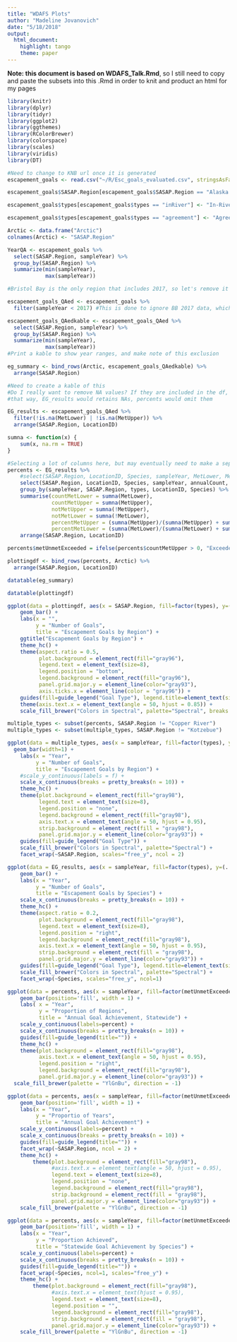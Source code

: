 ```yaml
---
title: "WDAFS Plots"
author: "Madeline Jovanovich"
date: "5/18/2018"
output: 
  html_document: 
    highlight: tango
    theme: paper
---
```


**Note: this document is based on WDAFS_Talk.Rmd**, so I still need to copy and paste the subsets into this .Rmd in order to knit and product an html for my pages

```r
library(knitr)
library(dplyr)
library(tidyr)
library(ggplot2)
library(ggthemes)
library(RColorBrewer)
library(colorspace)
library(scales)
library(viridis)
library(DT)
```

```r
#Need to change to KNB url once it is generated
escapement_goals <- read.csv("~/R/Esc_goals_evaluated.csv", stringsAsFactors = FALSE)
```

```r
escapement_goals$SASAP.Region[escapement_goals$SASAP.Region == "Alaska Peninsula and Aleutian Islands"] <- "AK Pen. and Aleutians"

escapement_goals$types[escapement_goals$types == "inRiver"] <- "In-River"

escapement_goals$types[escapement_goals$types == "agreement"] <- "Agreement"

Arctic <- data.frame("Arctic")
colnames(Arctic) <- "SASAP.Region"

YearQA <- escapement_goals %>%
  select(SASAP.Region, sampleYear) %>%
  group_by(SASAP.Region) %>%
  summarize(min(sampleYear),
            max(sampleYear))

#Bristol Bay is the only region that includes 2017, so let's remove it (causing issues anyways)

escapement_goals_QAed <- escapement_goals %>%
  filter(sampleYear < 2017) #This is done to ignore BB 2017 data, which is incomplete as of 5/2/18, but still included in cumulative escapement data

escapement_goals_QAedkable <- escapement_goals_QAed %>%
  select(SASAP.Region, sampleYear) %>%
  group_by(SASAP.Region) %>%
  summarize(min(sampleYear),
            max(sampleYear))
#Print a kable to show year ranges, and make note of this exclusion

eg_summary <- bind_rows(Arctic, escapement_goals_QAedkable) %>%
  arrange(SASAP.Region)

#Need to create a kable of this
#Do I really want to remove NA values? If they are included in the df, I can show locations of annual counts with no goals
#that way, EG_results would retains NAs, percents would omit them

EG_results <- escapement_goals_QAed %>%
  filter(!is.na(MetLower) | !is.na(MetUpper)) %>%
  arrange(SASAP.Region, LocationID)

sumna <- function(x) {
    sum(x, na.rm = TRUE)
}

#Selecting a lot of columns here, but may eventually need to make a separate df: one with only a few pertinent columns for "percents", another with more data
percents <- EG_results %>%
    #select(SASAP.Region, LocationID, Species, sampleYear, MetLower, MetUpper) %>%
    select(SASAP.Region, LocationID, Species, sampleYear, annualCount, types, MetLower, MetUpper) %>%
    group_by(sampleYear, SASAP.Region, types, LocationID, Species) %>%
    summarise(countMetLower = sumna(MetLower), 
              countMetUpper = sumna(MetUpper), 
              notMetUpper = sumna(!MetUpper), 
              notMetLower = sumna(!MetLower),
              percentMetUpper = (sumna(MetUpper)/(sumna(MetUpper) + sumna(!MetUpper))),
              percentMetLower = (sumna(MetLower)/(sumna(MetLower) + sumna(!MetLower)))) %>%
    arrange(SASAP.Region, LocationID)

percents$metUnmetExceeded = ifelse(percents$countMetUpper > 0, "Exceeded", ifelse(percents$countMetLower > 0, "Met", "Unmet"))

plottingdf <- bind_rows(percents, Arctic) %>%
  arrange(SASAP.Region, LocationID)
```

```r
datatable(eg_summary)
```

```r
datatable(plottingdf)
```

```r
ggplot(data = plottingdf, aes(x = SASAP.Region, fill=factor(types), y=(..count..))) + 
    geom_bar() +
    labs(x = "",
         y = "Number of Goals", 
         title = "Escapement Goals by Region") +
    ggtitle("Escapement Goals by Region") +
    theme_hc() +
    theme(aspect.ratio = 0.5,
          plot.background = element_rect(fill="gray96"), 
          legend.text = element_text(size=8), 
          legend.position = "bottom", 
          legend.background = element_rect(fill="gray96"), 
          panel.grid.major.y = element_line(color="gray93"),
          axis.ticks.x = element_line(color = "gray96")) +
    guides(fill=guide_legend("Goal Type"), legend.title=element_text(size=10)) +
    theme(axis.text.x = element_text(angle = 50, hjust = 0.85)) +
    scale_fill_brewer("Colors in Spectral", palette="Spectral", breaks = c("Agreement", "BEG", "In-River", "MT", "OEG", "SEG")) 
```

```r
multiple_types <- subset(percents, SASAP.Region != "Copper River")
multiple_types <- subset(multiple_types, SASAP.Region != "Kotzebue")

ggplot(data = multiple_types, aes(x = sampleYear, fill=factor(types), y=(..count..))) + 
  geom_bar(width=1) +
    labs(x = "Year",
         y = "Number of Goals", 
         title = "Escapement Goals by Region") +
    #scale_y_continuous(labels = f) +
    scale_x_continuous(breaks = pretty_breaks(n = 10)) +
    theme_hc() +
    theme(plot.background = element_rect(fill="gray98"),
          legend.text = element_text(size=8), 
          legend.position = "none", 
          legend.background = element_rect(fill="gray98"),
          axis.text.x = element_text(angle = 50, hjust = 0.95),
          strip.background = element_rect(fill = "gray98"),
          panel.grid.major.y = element_line(color="gray93")) +
    guides(fill=guide_legend("Goal Type")) +
    scale_fill_brewer("Colors in Spectral", palette="Spectral") + 
    facet_wrap(~SASAP.Region, scales="free_y", ncol = 2)
```

```r

ggplot(data = EG_results, aes(x = sampleYear, fill=factor(types), y=(..count..))) + 
    geom_bar() +
    labs(x = "Year",
         y = "Number of Goals", 
         title = "Escapement Goals by Species") +
    scale_x_continuous(breaks = pretty_breaks(n = 10)) +
    theme_hc() +
    theme(aspect.ratio = 0.2,
          plot.background = element_rect(fill="gray98"),
          legend.text = element_text(size=8), 
          legend.position = "right", 
          legend.background = element_rect(fill="gray98"),
          axis.text.x = element_text(angle = 50, hjust = 0.95),
          strip.background = element_rect(fill = "gray98"),
          panel.grid.major.y = element_line(color="gray93")) +
    guides(fill=guide_legend("Goal Type"), legend.title=element_text(size=10)) +
    scale_fill_brewer("Colors in Spectral", palette="Spectral") + 
    facet_wrap(~Species, scales="free_y", ncol=1)
```

```r
ggplot(data = percents, aes(x = sampleYear, fill=factor(metUnmetExceeded), y=(..count..))) + 
    geom_bar(position='fill', width = 1) +
    labs( x = "Year", 
          y = "Proportion of Regions", 
          title = "Annual Goal Achievement, Statewide") +
    scale_y_continuous(labels=percent) + 
    scale_x_continuous(breaks = pretty_breaks(n = 10)) +
    guides(fill=guide_legend(title="")) + 
    theme_hc() +
    theme(plot.background = element_rect(fill="gray98"),
          axis.text.x = element_text(angle = 50, hjust = 0.95), 
          legend.position = "right", 
          legend.background = element_rect(fill="gray98"),
          panel.grid.major.y = element_line(color="gray93")) +
  scale_fill_brewer(palette = "YlGnBu", direction = -1)
```

```r
ggplot(data = percents, aes(x = sampleYear, fill=factor(metUnmetExceeded), y=(..count..))) + 
    geom_bar(position='fill', width = 1) +
    labs(x = "Year", 
         y = "Proportio of Years", 
         title = "Annual Goal Achievement") +
    scale_y_continuous(labels=percent) + 
    scale_x_continuous(breaks = pretty_breaks(n = 10)) +
    guides(fill=guide_legend(title="")) + 
    facet_wrap(~SASAP.Region, ncol = 2) + 
    theme_hc() +
        theme(plot.background = element_rect(fill="gray98"),
              #axis.text.x = element_text(angle = 50, hjust = 0.95),
              legend.text = element_text(size=8), 
              legend.position = "none", 
              legend.background = element_rect(fill="gray98"),
              strip.background = element_rect(fill = "gray98"),
              panel.grid.major.y = element_line(color="gray93")) +
    scale_fill_brewer(palette = "YlGnBu", direction = -1)
```

```r
ggplot(data = percents, aes(x = sampleYear, fill=factor(metUnmetExceeded), y=(..count..))) + 
    geom_bar(position='fill', width = 1) +
    labs(x = "Year", 
         y = "Proportion Achieved", 
         title = "Statewide Goal Achievement by Species") + 
    scale_y_continuous(labels=percent) +
    scale_x_continuous(breaks = pretty_breaks(n = 10)) +
    guides(fill=guide_legend(title="")) + 
    facet_wrap(~Species, ncol=1, scales="free_y") + 
    theme_hc() +
        theme(plot.background = element_rect(fill="gray98"),
              #axis.text.x = element_text(hjust = 0.95),
              legend.text = element_text(size=8), 
              legend.position = "", 
              legend.background = element_rect(fill="gray98"),
              strip.background = element_rect(fill = "gray98"),
              panel.grid.major.y = element_line(color="gray93")) +
    scale_fill_brewer(palette = "YlGnBu", direction = -1)
```


